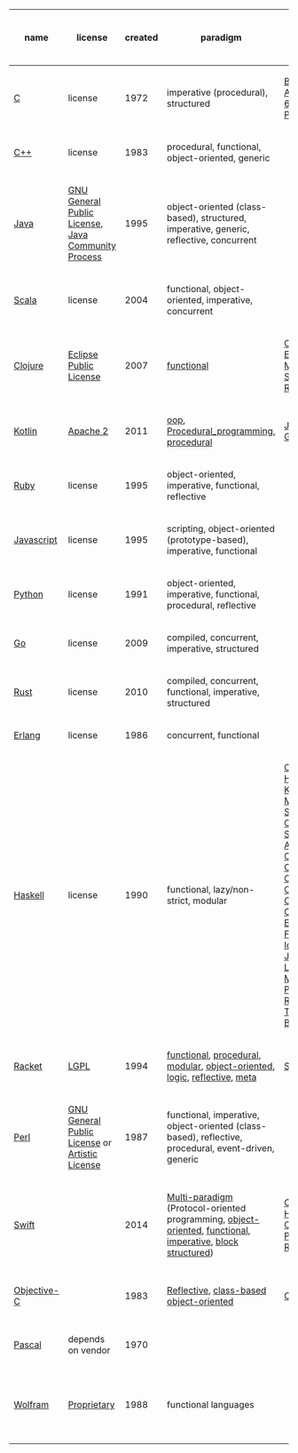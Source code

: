 {| class="wikitable sortable"
|+ Sortable table
|-
! scope="col" | name
! scope="col" | license
! scope="col" | created
! scope="col" | paradigm
! scope="col" | influenced-by
! scope="col" | typing
! scope="col" | GC
! scope="col" | tail call
! scope="col" | pointers to functions
! scope="col" | encapsulation
! scope="col" | polymorphism
! scope="col" | inheritance
|-
| [[C_(programming_language)|C]]
| license
| 1972
| imperative (procedural), structured
| [[B (programming language)|B]] ([[BCPL]], [[CPL (programming language)|CPL]]), [[ALGOL 68]],[[Assembly language|Assembly]], [[PL/I]], [[FORTRAN]]
| [[Type system|Static]], [[Weak typing|weak]], [[manifest typing|manifest]], [[Nominal type system|nominal]]
| no
| no
| ptf
| encapsulation
| polymorphism
| inheritance
|-
| [[C%2B%2B|C++]]
| license
| 1983
| procedural, functional, object-oriented, generic
|
|
| [[Resource Acquisition Is Initialization|no]]
| maybe
| ptf
| encapsulation
| polymorphism
| inheritance
|-
| [[Java_(programming_language)|Java]]
| [[GNU General Public License]], [[Java Community Process]]
| 1995
| object-oriented (class-based), structured, imperative, generic, reflective, concurrent
|
|
| yes
| no
| ptf
| encapsulation
| polymorphism
| inheritance
|-
| [[Scala_(programming_language)|Scala]]
| license
| 2004
| functional, object-oriented, imperative, concurrent
|
|
| yes
| no
| ptf
| encapsulation
| polymorphism
| inheritance
|-
| [[Clojure|Clojure]]
| [[Eclipse Public License]]
| 2007
| [[functional programming|functional]]
| [[Common Lisp]], [[Erlang (programming language)|Erlang]], [[Haskell (programming language)|Haskell]], [[ML (programming language)|ML]], [[Prolog]], [[Scheme (programming language)|Scheme]], [[Java (programming language)|Java]], [[Ruby (programming language)|Ruby]]
| [[dynamic typing|dynamic]], [[strong typing|strong]]
| yes
| [http://clojure.org/about/functional_programming#_recursive_looping no]
| ptf
| encapsulation
| polymorphism
| inheritance
|-
| [[Kotlin (programming language)|Kotlin]]
| [[Apache license|Apache 2]]
| 2011
| [[Object-oriented_programming|oop]], [[Procedural_programming, procedural]]
| [[Java (programming language)|Java]], [[Scala (programming language)|Scala]], [[Groovy (programming language)|Groovy]], [[C Sharp (programming language)|C#]], [[Gosu (programming language)|Gosu]]
| [[Type system#Static type-checking|static]]
| yes
| [http://clojure.org/about/functional_programming#_recursive_looping no]
| ptf
| encapsulation
| polymorphism
| inheritance
|-
| [[Ruby_(programming_language)|Ruby]]
| license
| 1995
| object-oriented, imperative, functional, reflective
|
|
| [http://www.rubyinside.com/how-ruby-manages-memory-and-garbage-collection-3006.html yes]
| no
| ptf
| encapsulation
| polymorphism
| inheritance
|-
| [[JavaScript|Javascript]]
| license
| 1995
| scripting, object-oriented (prototype-based), imperative, functional
|
|
| [https://developer.mozilla.org/en-US/docs/Web/JavaScript/Memory_Management yes]
| no (maybe in ES6)
| ptf
| encapsulation
| polymorphism
| inheritance
|-
| [[Python_(programming_language)|Python]]
| license
| 1991
| object-oriented, imperative, functional, procedural, reflective
|
|
| yes
| no
| ptf
| encapsulation
| polymorphism
| inheritance
|-
| [[Go_(programming_language)|Go]]
| license
| 2009
| compiled, concurrent, imperative, structured
|
|
| yes
| [https://groups.google.com/forum/#!msg/golang-nuts/nOS2FEiIAaM/miAg83qEn-AJ no]
| ptf
| encapsulation
| polymorphism
| inheritance
|-
| [[Rust_(programming_language)|Rust]]
| license
| 2010
| compiled, concurrent, functional, imperative, structured
|
|
| [https://doc.rust-lang.org/std/sync/struct.Arc.html no]
| [https://mail.mozilla.org/pipermail/rust-dev/2013-April/003557.html no]
| ptf
| encapsulation
| polymorphism
| inheritance
|-
| [[Erlang_(programming_language)|Erlang]]
| license
| 1986
| concurrent, functional
|
|
| yes
| yes
| ptf
| encapsulation
| polymorphism
| inheritance
|-
| [[Haskell_(programming_language)|Haskell]]
| license
| 1990
| functional, lazy/non-strict, modular
| [[Clean (programming language)|Clean]], [[FP (programming language)|FP]], [[Gofer (programming language)|Gofer]], [[Hope (programming language)|Hope]], [[Id (programming language)|Id]], [[ISWIM]], [[Kent Recursive Calculator|KRC]], [[Lisp (programming language)|Lisp]], [[Miranda (programming language)|Miranda]], [[ML (programming language)|ML]] and [[Standard ML]], [[Orwell (programming language)|Orwell]], [[SASL (programming language)|SASL]], [[Scheme (programming language)|Scheme]], [[SISAL]], [[Agda (theorem prover)|Agda]], [[Bluespec, Inc.|Bluespec]],{{sfn|Hudak|Hughes|Peyton Jones|Wadler|2007|p=12-38,43}} [[C++11]]/[[Concepts (C++)|Concepts]], [[C Sharp (programming language)|C#]]/[[Language Integrated Query|LINQ]], [[CAL (Quark Framework)|CAL]],{{Citation needed|date=February 2012}} [[Cayenne (programming language)|Cayenne]],{{sfn|Hudak|Hughes|Peyton Jones|Wadler|2007|pp=12-45–46}} [[Clean (programming language)|Clean]], [[Clojure]], [[CoffeeScript]], [[Curry (programming language)|Curry]], [[Elm (programming language)|Elm]], [[Epigram (programming language)|Epigram]], [[Escher (programming language)|Escher]], [[F Sharp (programming language)|F#]], [[Frege (programming language)|Frege]], [[Hack (programming language)|Hack]], [[Idris (programming language)|Idris]], [[Isabelle theorem prover|Isabelle]], [[Java (programming language)|Java]]/[[Generics in Java|Generics]], [[LiveScript]], [[Mercury (programming language)|Mercury]], [[Ωmega interpreter|Omega]], [[Perl 6]], [[Python (programming language)|Python]], [[Rust (programming language)|Rust]], [[Scala (programming language)|Scala]], [[Swift (Apple programming language)|Swift]], [[Timber (programming language)|Timber]], [[Visual Basic .NET|Visual Basic 9.0]]
| [[static typing|static]], [[strong typing|strong]], [[type inference|inferred]]
| [https://wiki.haskell.org/GHC/Memory_Management yes]
| [https://wiki.haskell.org/Tail_recursion yes]
| ptf
| encapsulation
| polymorphism
| inheritance
|-
| [[Racket_(programming_language)|Racket]]
| [[GNU Lesser General Public License|LGPL]]
| 1994
| [[functional programming|functional]], [[procedural programming|procedural]], [[modular programming|modular]], [[object-oriented programming|object-oriented]], [[logic programming|logic]], [[reflection (computer science)|reflective]], [[metaprogramming|meta]]
| [[Scheme (programming language)|Scheme]], [[Eiffel (programming language)|Eiffel]]
| [[dynamic typing|Dynamic]], [[strong typing|strong]], [[static typing|static]]
| yes
| yes
| ptf
| encapsulation
| polymorphism
| inheritance
|-
| [[Perl_6|Perl]]
| [[GNU General Public License]] or [[Artistic License]]
| 1987
| functional, imperative, object-oriented (class-based), reflective, procedural, event-driven, generic
|
| [[dynamic typing|dynamic]], [[static typing|static]], [[gradual typing|gradual]]
| yes
| no
| ptf
| encapsulation
| polymorphism
| inheritance
|-
| [[Swift_(programming_language)|Swift]]
|
| 2014
| [[Multi-paradigm programming language|Multi-paradigm]] (Protocol-oriented programming, [[Object-oriented programming|object-oriented]], [[Functional programming|functional]], [[Imperative programming|imperative]], [[Block (programming)|block structured]])
| [[C Sharp (programming language)|C#]], [[CLU (programming language)|CLU]], [[D (programming language)|D]], [[Haskell (programming language)|Haskell]], [[Objective-C]], [[Python (programming language)|Python]], [[Rust (programming language)|Rust]], [[Ruby (programming language)|Ruby]]
| [[Type system#Static type-checking|Static]], [[strong typing|strong]], [[type inference|inferred]]
| [https://www.natashatherobot.com/functional-swift-tail-recursion/ no]
| [https://developer.apple.com/library/ios/documentation/Swift/Conceptual/Swift_Programming_Language/AutomaticReferenceCounting.html no]
| ptf
| encapsulation
| polymorphism
| inheritance
|-
| [[Objective-C|Objective-C]]
|
| 1983
| [[reflection (computer science)|Reflective]], [[class-based programming|class-based]] [[object-oriented programming|object-oriented]]
| [[C (programming language)|C]], [[Smalltalk]]
| [[Static typing|static]], [[Dynamic typing|dynamic]], [[Weak typing|weak]]
| no
| no
| ptf
| encapsulation
| polymorphism
| inheritance
|-
| [[Pascal_(programming_language)|Pascal]]
| depends on vendor
| 1970
| {{hlist |[[Imperative programming|Imperative]] |[[Structured programming|Structured]]}}
|
| {{hlist |[[Static typing|Static]] |[[Strong and weak typing|Strong]] |[[type system#Safely and unsafely typed systems|Safe]]}}
| [http://stackoverflow.com/questions/5900583/garbage-collection-in-sml-java-c-pascal no]
| [http://stackoverflow.com/questions/27596248/why-languages-such-as-c-pascal-cannot-implement-tail-recursion no]
| ptf
| encapsulation
| polymorphism
| inheritance
|-
| [[Wolfram_Language|Wolfram]]
| [[Proprietary license|Proprietary]]
| 1988
| functional languages
|
| term-rewriting, functional, procedural, array
| no maybe
| no maybe
| ptf
| encapsulation
| polymorphism
| inheritance
|}
